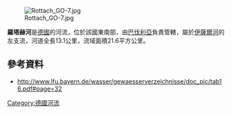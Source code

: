 {{Coord|47.839576|N|11.510575|E|display=title}}
[[Image:Rottach_GO-7.jpg|right]]

'''羅塔赫河'''是[[德國|德國]]的河流，位於該國東南部，由[[巴伐利亞|巴伐利亞]]負責管轄，屬於[[伊薩爾河|伊薩爾河]]的左支流，河道全長13.1公里，流域面積21.6平方公里。

==參考資料==
* http://www.lfu.bayern.de/wasser/gewaesserverzeichnisse/doc_pic/tab16.pdf#page=32 {{Wayback|url=http://www.lfu.bayern.de/wasser/gewaesserverzeichnisse/doc_pic/tab16.pdf#page=32 |date=20140530010511 }}

{{Germany-geo-stub}}
[[Category:德國河流|Category:德國河流]]